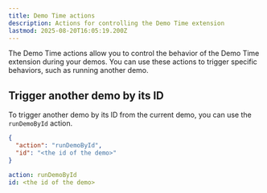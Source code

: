 ```yaml
---
title: Demo Time actions
description: Actions for controlling the Demo Time extension
lastmod: 2025-08-20T16:05:19.200Z
---
```



The Demo Time actions allow you to control the behavior of the Demo Time extension during your demos. You can use these actions to trigger specific behaviors, such as running another demo.

## Trigger another demo by its ID

To trigger another demo by its ID from the current demo, you can use the `runDemoById` action.

<Tabs syncKey="copilot-open-chat">
<TabItem label="JSON">

```json
{
  "action": "runDemoById",
  "id": "<the id of the demo>"
}
```

</TabItem>
<TabItem label="YAML">

```yaml
action: runDemoById
id: <the id of the demo>
```

</TabItem>
</Tabs>